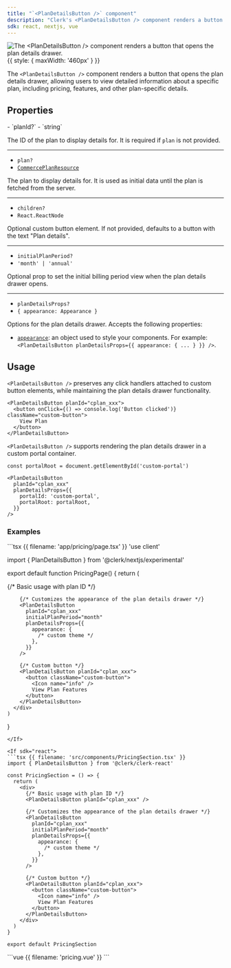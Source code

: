 ```yaml
---
title: "`<PlanDetailsButton />` component"
description: "Clerk's <PlanDetailsButton /> component renders a button that opens the plan details drawer."
sdk: react, nextjs, vue
---
```


![The \<PlanDetailsButton /> component renders a button that opens the plan details drawer.](/docs/images/ui-components/plan-details-button.png){{ style: { maxWidth: '460px' } }}

The `<PlanDetailsButton />` component renders a button that opens the plan details drawer, allowing users to view detailed information about a specific plan, including pricing, features, and other plan-specific details.

<Include src="_partials/billing/api-experimental" />

## Properties

<Properties>
  - `planId?`
  - `string`

  The ID of the plan to display details for. It is required if `plan` is not provided.

  ---

  - `plan?`
  - <code>[CommercePlanResource](/docs/references/javascript/types/commerce-plan-resource)</code>

  The plan to display details for. It is used as initial data until the plan is fetched from the server.

  ---

  - `children?`
  - `React.ReactNode`

  Optional custom button element. If not provided, defaults to a button with the text "Plan details".

  ---

  - `initialPlanPeriod?`
  - `'month' | 'annual'`

  Optional prop to set the initial billing period view when the plan details drawer opens.

  ---

  - `planDetailsProps?`
  - `{ appearance: Appearance }`

  Options for the plan details drawer. Accepts the following properties:

  - [`appearance`](/docs/customization/overview): an object used to style your components. For example: `<PlanDetailsButton planDetailsProps={{ appearance: { ... } }} />`.
</Properties>

## Usage

`<PlanDetailsButton />` preserves any click handlers attached to custom button elements, while maintaining the plan details drawer functionality.

```tsx
<PlanDetailsButton planId="cplan_xxx">
  <button onClick={() => console.log('Button clicked')} className="custom-button">
    View Plan
  </button>
</PlanDetailsButton>
```

`<PlanDetailsButton />` supports rendering the plan details drawer in a custom portal container.

```tsx {{ prettier: false }}
const portalRoot = document.getElementById('custom-portal')

<PlanDetailsButton
  planId="cplan_xxx"
  planDetailsProps={{
    portalId: 'custom-portal',
    portalRoot: portalRoot,
  }}
/>
```

### Examples

<If sdk="nextjs">
  ```tsx {{ filename: 'app/pricing/page.tsx' }}
  'use client'

  import { PlanDetailsButton } from '@clerk/nextjs/experimental'

  export default function PricingPage() {
    return (
      <div>
        {/* Basic usage with plan ID */}
        <PlanDetailsButton planId="cplan_xxx" />

        {/* Customizes the appearance of the plan details drawer */}
        <PlanDetailsButton
          planId="cplan_xxx"
          initialPlanPeriod="month"
          planDetailsProps={{
            appearance: {
              /* custom theme */
            },
          }}
        />

        {/* Custom button */}
        <PlanDetailsButton planId="cplan_xxx">
          <button className="custom-button">
            <Icon name="info" />
            View Plan Features
          </button>
        </PlanDetailsButton>
      </div>
    )
  }
  ```
</If>

<If sdk="react">
  ```tsx {{ filename: 'src/components/PricingSection.tsx' }}
  import { PlanDetailsButton } from '@clerk/clerk-react'

  const PricingSection = () => {
    return (
      <div>
        {/* Basic usage with plan ID */}
        <PlanDetailsButton planId="cplan_xxx" />

        {/* Customizes the appearance of the plan details drawer */}
        <PlanDetailsButton
          planId="cplan_xxx"
          initialPlanPeriod="month"
          planDetailsProps={{
            appearance: {
              /* custom theme */
            },
          }}
        />

        {/* Custom button */}
        <PlanDetailsButton planId="cplan_xxx">
          <button className="custom-button">
            <Icon name="info" />
            View Plan Features
          </button>
        </PlanDetailsButton>
      </div>
    )
  }

  export default PricingSection
  ```
</If>

<If sdk="vue">
  ```vue {{ filename: 'pricing.vue' }}
  <script setup lang="ts">
  import { PlanDetailsButton } from '@clerk/vue/experimental'
  </script>

  <template>
    <div>
      <!-- Basic usage with plan ID -->
      <PlanDetailsButton planId="cplan_xxx" />

      <!-- Customizes the appearance of the plan details drawer -->
      <PlanDetailsButton
        planId="cplan_xxx"
        initialPlanPeriod="month"
        :planDetailsProps="{
          appearance: {
            /* custom theme */
          },
        }"
      />

      <!-- Custom button -->
      <PlanDetailsButton planId="cplan_xxx">
        <button class="custom-button">View Plan Features</button>
      </PlanDetailsButton>
    </div>
  </template>
  ```
</If>
